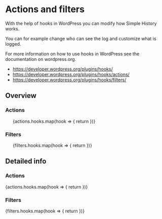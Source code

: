 
# Actions and filters

With the help of hooks in WordPress you can modify how Simple History works.

You can for example change who can see the log and customize what is logged.

For more information on how to use hooks in WordPress see the documentation on wordpress.org.

- https://developer.wordpress.org/plugins/hooks/
- https://developer.wordpress.org/plugins/hooks/actions/
- https://developer.wordpress.org/plugins/hooks/filters/

## Overview

### Actions

<ul>
	{actions.hooks.map(hook => {
		return <HookTOCItem hook={hook} key={`toc-hook-action-${hook.name}`} />
	})}
</ul>

### Filters

<ul>
	{filters.hooks.map(hook => {
		return <HookTOCItem hook={hook} key={`toc-hook-filter-${hook.name}`} />
	})}
</ul>

## Detailed info

### Actions

<div>
	{actions.hooks.map(hook => {
		return <Hook hook={hook} key={`details-hook-action-${hook.name}`} />
	})}
</div>

### Filters

<div>
	{filters.hooks.map(hook => {
		return <Hook hook={hook} key={`details-hook-action-${hook.name}`} />
	})}
</div>
